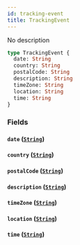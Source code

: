 ```yaml
---
id: tracking-event
title: TrackingEvent
---
```


No description

```graphql
type TrackingEvent {
  date: String
  country: String
  postalCode: String
  description: String
  timeZone: String
  location: String
  time: String
}
```

### Fields

#### `date` ([`String`](../rate-manager-service/scalars/string))

#### `country` ([`String`](../rate-manager-service/scalars/string))

#### `postalCode` ([`String`](../rate-manager-service/scalars/string))

#### `description` ([`String`](../rate-manager-service/scalars/string))

#### `timeZone` ([`String`](../rate-manager-service/scalars/string))

#### `location` ([`String`](../rate-manager-service/scalars/string))

#### `time` ([`String`](../rate-manager-service/scalars/string))
